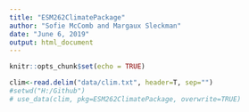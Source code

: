 ```yaml
---
title: "ESM262ClimatePackage"
author: "Sofie McComb and Margaux Sleckman"
date: "June 6, 2019"
output: html_document
---
```


```r
knitr::opts_chunk$set(echo = TRUE)
```

```r

clim<-read.delim("data/clim.txt", header=T, sep="")
#setwd("H:/Github")
# use_data(clim, pkg=ESM262ClimatePackage, overwrite=TRUE)



```

